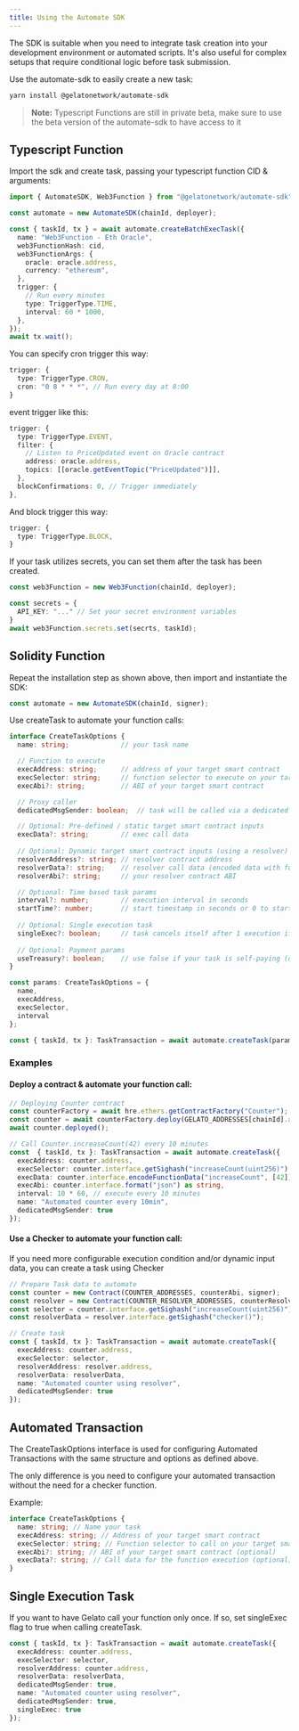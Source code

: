 ```yaml
---
title: Using the Automate SDK
---
```


The SDK is suitable when you need to integrate task creation into your development environment or automated scripts. It's also useful for complex setups that require conditional logic before task submission.

Use the automate-sdk to easily create a new task:

```bash
yarn install @gelatonetwork/automate-sdk
```

> **Note:** Typescript Functions are still in private beta, make sure to use the beta version of the automate-sdk to have access to it

## Typescript Function
Import the sdk and create task, passing your typescript function CID & arguments:

```typescript
import { AutomateSDK, Web3Function } from "@gelatonetwork/automate-sdk";

const automate = new AutomateSDK(chainId, deployer);

const { taskId, tx } = await automate.createBatchExecTask({
  name: "Web3Function - Eth Oracle",
  web3FunctionHash: cid,
  web3FunctionArgs: {
    oracle: oracle.address,
    currency: "ethereum",
  },
  trigger: {
    // Run every minutes
    type: TriggerType.TIME,
    interval: 60 * 1000,
  },
});
await tx.wait();
```

You can specify cron trigger this way:

```typescript
trigger: {
  type: TriggerType.CRON,
  cron: "0 8 * * *", // Run every day at 8:00
}
```

event trigger like this:

```typescript
trigger: {
  type: TriggerType.EVENT,
  filter: {
    // Listen to PriceUpdated event on Oracle contract
    address: oracle.address,
    topics: [[oracle.getEventTopic("PriceUpdated")]],
  },
  blockConfirmations: 0, // Trigger immediately
},
```

And block trigger this way:

```typescript
trigger: {
  type: TriggerType.BLOCK,
}
```

If your task utilizes secrets, you can set them after the task has been created.

```typescript
const web3Function = new Web3Function(chainId, deployer);

const secrets = {
  API_KEY: "..." // Set your secret environment variables
}
await web3Function.secrets.set(secrts, taskId);
```

## Solidity Function
Repeat the installation step as shown above, then import and instantiate the SDK:

```typescript
const automate = new AutomateSDK(chainId, signer);
```

Use createTask to automate your function calls:

```typescript
interface CreateTaskOptions {
  name: string;             // your task name

  // Function to execute
  execAddress: string;      // address of your target smart contract
  execSelector: string;     // function selector to execute on your target smart contract
  execAbi?: string;         // ABI of your target smart contract

  // Proxy caller
  dedicatedMsgSender: boolean;  // task will be called via a dedicated msg.sender which you can whitelist (recommended: true)

  // Optional: Pre-defined / static target smart contract inputs
  execData?: string;        // exec call data 
  
  // Optional: Dynamic target smart contract inputs (using a resolver)
  resolverAddress?: string; // resolver contract address
  resolverData?: string;    // resolver call data (encoded data with function selector)
  resolverAbi?: string;     // your resolver contract ABI

  // Optional: Time based task params
  interval?: number;        // execution interval in seconds
  startTime?: number;       // start timestamp in seconds or 0 to start immediately (default: 0)
  
  // Optional: Single execution task
  singleExec?: boolean;     // task cancels itself after 1 execution if true.
  
  // Optional: Payment params
  useTreasury?: boolean;    // use false if your task is self-paying (default: true)
}

const params: CreateTaskOptions = {
  name,
  execAddress,
  execSelector,
  interval
};

const { taskId, tx }: TaskTransaction = await automate.createTask(params);
```

### Examples

#### Deploy a contract & automate your function call:
```typescript
// Deploying Counter contract
const counterFactory = await hre.ethers.getContractFactory("Counter");
const counter = await counterFactory.deploy(GELATO_ADDRESSES[chainId].automate);
await counter.deployed();

// Call Counter.increaseCount(42) every 10 minutes
const  { taskId, tx }: TaskTransaction = await automate.createTask({
  execAddress: counter.address,
  execSelector: counter.interface.getSighash("increaseCount(uint256)"),
  execData: counter.interface.encodeFunctionData("increaseCount", [42]),
  execAbi: counter.interface.format("json") as string,
  interval: 10 * 60, // execute every 10 minutes
  name: "Automated counter every 10min",
  dedicatedMsgSender: true
});​
```

#### Use a Checker to automate your function call:
If you need more configurable execution condition and/or dynamic input data, you can create a task using Checker 

```typescript
// Prepare Task data to automate
const counter = new Contract(COUNTER_ADDRESSES, counterAbi, signer);
const resolver = new Contract(COUNTER_RESOLVER_ADDRESSES, counterResolverAbi, signer);
const selector = counter.interface.getSighash("increaseCount(uint256)");
const resolverData = resolver.interface.getSighash("checker()");

// Create task
const { taskId, tx }: TaskTransaction = await automate.createTask({
  execAddress: counter.address,
  execSelector: selector,
  resolverAddress: resolver.address,
  resolverData: resolverData,
  name: "Automated counter using resolver",
  dedicatedMsgSender: true
});
```

## Automated Transaction
The CreateTaskOptions interface is used for configuring Automated Transactions with the same structure and options as defined above.

The only difference is you need to configure your automated transaction without the need for a checker function.

Example:

```typescript
interface CreateTaskOptions {
  name: string; // Name your task
  execAddress: string; // Address of your target smart contract
  execSelector: string; // Function selector to call on your target smart contract
  execAbi?: string; // ABI of your target smart contract (optional)
  execData?: string; // Call data for the function execution (optional)
}
```

## Single Execution Task
If you want to have Gelato call your function only once. If so, set singleExec flag to true when calling createTask.  

```typescript
const { taskId, tx }: TaskTransaction = await automate.createTask({
  execAddress: counter.address,
  execSelector: selector,
  resolverAddress: counter.address,
  resolverData: resolverData,
  dedicatedMsgSender: true,
  name: "Automated counter using resolver",
  dedicatedMsgSender: true,
  singleExec: true
});
```